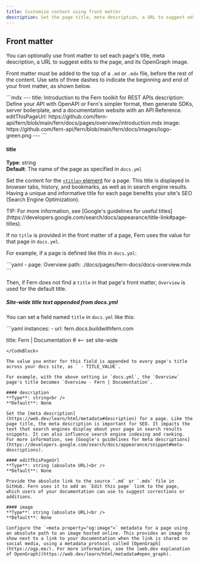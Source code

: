 ---
title: Customize content using front matter
description: Set the page title, meta description, a URL to suggest edits to the page, and its OpenGraph image by using front matter. 
---

## Front matter

You can optionally use front matter to set each page's title, meta description, a URL to suggest edits to the page, and its OpenGraph image. 

Front matter must be added to the top of a `.md` or `.mdx` file, before the rest of the content. Use sets of three dashes to indicate the beginning and end of your front matter, as shown below.

<CodeBlock title="Example front matter in .md or .mdx file">
```mdx
---
title: Introduction to the Fern toolkit for REST APIs
description: Define your API with OpenAPI or Fern's simpler format, then generate SDKs, server boilerplate, and a documentation website with an API Reference. 
editThisPageUrl: https://github.com/fern-api/fern/blob/main/fern/docs/pages/overview/introduction.mdx
image: https://github.com/fern-api/fern/blob/main/fern/docs/images/logo-green.png
---
```
</CodeBlock>

#### title
**Type**: string<br />
**Default**: The name of the page as specified in `docs.yml`

Set the content for the [`<title>` element](https://web.dev/learn/html/document-structure#document_title) for a page. This title is displayed in browser tabs, history, and bookmarks, as well as in search engine results. Having a unique and informative title for each page benefits your site's SEO (Search Engine Optimization).

<Tip>
TIP: For more information, see [Google's guidelines for useful titles](https://developers.google.com/search/docs/appearance/title-link#page-titles).
</Tip>

If no `title` is provided in the front matter of a page, Fern uses the value for that page in `docs.yml`.

For example, if a page is defined like this in `docs.yml`:

<CodeBlock title='docs.yml'>
```yaml
      - page: Overview
        path: ./docs/pages/fern-docs/docs-overview.mdx
```
</CodeBlock>

Then, if Fern does not find a `title` in that page's front matter, `Overview` is used for the default title. 

##### Site-wide title text appended from docs.yml

You can set a field named `title` in `docs.yml` like this:

<CodeBlock title='docs.yml'>
```yaml
instances:
  - url: fern.docs.buildwithfern.com

title: Fern | Documentation # <-- set site-wide
```
</CodeBlock>

The value you enter for this field is appended to every page's title across your docs site, as ` - TITLE_VALUE`. 

For example, with the above setting in `docs.yml`, the `Overview` page's title becomes `Overview - Fern | Documentation`. 

#### description
**Type**: string<br />
**Default**: None

Set the [meta description](https://web.dev/learn/html/metadata#description) for a page. Like the page title, the meta description is important for SEO. It impacts the text that search engines display about your page in search results snippets. It can also influence search engine indexing and ranking. For more information, see [Google's guidelines for meta descriptions](https://developers.google.com/search/docs/appearance/snippet#meta-descriptions).

#### editThisPageUrl
**Type**: string (absolute URL)<br />
**Default**: None

Provide the absolute link to the source `.md` or `.mdx` file in GitHub. Fern uses it to add an `Edit this page` link to the page, which users of your documentation can use to suggest corrections or additions. 

#### image
**Type**: string (absolute URL)<br />
**Default**: None

Configure the `<meta property="og:image">` metadata for a page using an absolute path to an image hosted online. This provides an image to show next to a link to your documentation when the link is shared on social media, using a metadata protocol called [OpenGraph](https://ogp.me/). For more information, see the [web.dev explanation of OpenGraph](https://web.dev/learn/html/metadata#open_graph).
